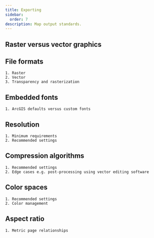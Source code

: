 ```yaml
---
title: Exporting
sidebar:
  order: 7
description: Map output standards.
---
```


## Raster versus vector graphics
## File formats
    1. Raster
    2. Vector
    3. Transparency and rasterization
## Embedded fonts
    1. ArcGIS defaults versus custom fonts
## Resolution
    1. Minimum requirements
    2. Recommended settings
## Compression algorithms
    1. Recommended settings
    2. Edge cases e.g. post-processing using vector editing software
## Color spaces
    1. Recommended settings
    2. Color management
## Aspect ratio
    1. Metric page relationships